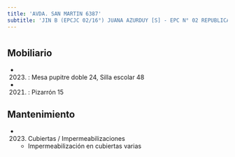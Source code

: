 ```yaml
---
title: 'AVDA. SAN MARTIN 6387'
subtitle: 'JIN B (EPCJC 02/16°) JUANA AZURDUY [S] - EPC N° 02 REPUBLICA DE PANAMA - CECIE N° 16'
---
```


#


## Mobiliario

*  (2023) : Mesa pupitre doble 24, Silla escolar 48 

*  (2021) : Pizarrón 15 





## Mantenimiento

*  (2023) Cubiertas / Impermeabilizaciones 
    + Impermeabilización en cubiertas varias



